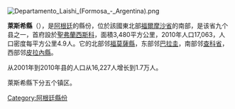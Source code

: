 [[Image:Departamento_Laishi_(Formosa_-_Argentina).png|right]]
{{Coord|26|14|43|S|58|37|45|W|display=title}}

'''萊斯希縣'''（{{lang-es|Departamento Laishí}}），是[[阿根廷|阿根廷]]的縣份，位於該國東北部[[福爾摩沙省|福爾摩沙省]]的南部，是该省九个县之一，首府設於[[聖弗蘭西斯科_(萊斯希縣)|聖弗蘭西斯科]]，面積3,480平方公里，2010年人口17,063，人口密度每平方公里4.9人。它的北部邻[[福莫薩縣|福莫薩縣]]，东部邻[[巴拉圭|巴拉圭]]，南部邻[[查科省|查科省]]，西部邻[[皮拉內縣|皮拉內縣]]。

从2001年到2010年县的人口从16,227人增长到1.7万人。

萊斯希縣下分五个镇区。

[[Category:阿根廷縣份|Category:阿根廷縣份]]